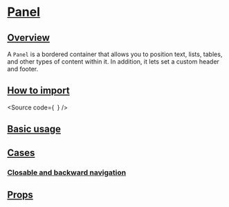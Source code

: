 

<Meta of={Stories} />

# [Panel](#panel)

## [Overview](#overview)

A `Panel` is a bordered container that allows you to position text, lists, tables, and other types of content within it.
In addition, it lets set a custom header and footer.

## [How to import](#how-to-import)

<Source
  code={`
`}
/>

## [Basic usage](#basic-usage)

<Canvas of={Stories.Base} />

## [Cases](#cases)

### [Closable and backward navigation](#closable-and-backward-navigation)

<Canvas of={CaseStories.ClosableBackwardNavigation} />

## [Props](#props)

<ArgTypes of={Stories} />

